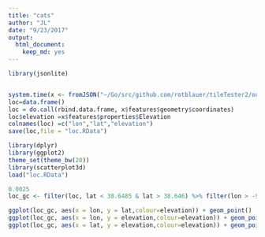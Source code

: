 ```yaml
---
title: "cats"
author: "JL"
date: "9/23/2017"
output: 
  html_document: 
    keep_md: yes
---
```


```r
library(jsonlite)


system.time(x <- fromJSON("~/Go/src/github.com/rotblauer/tileTester2/out.json"))
loc=data.frame()
loc = do.call(rbind.data.frame, x$features$geometry$coordinates)
loc$elevation =x$features$properties$Elevation
colnames(loc) =c("lon","lat","elevation")
save(loc,file = "loc.RData")
```

```r

library(dplyr)
library(ggplot2)
theme_set(theme_bw(20))
library(scatterplot3d)
load("loc.RData")

0.0025
loc_gc <- filter(loc, lat < 38.6485 & lat > 38.646) %>% filter(lon > -90.2775& lon < -90.275)

ggplot(loc_gc, aes(x = lon, y = lat,colour=elevation)) + geom_point()
ggplot(loc_gc, aes(x = lon, y = elevation,colour=elevation)) + geom_point()
ggplot(loc_gc, aes(x = lat, y = elevation,colour=elevation)) + geom_point()

```

